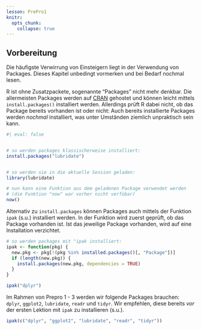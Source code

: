 ```yaml
---
lesson: PrePro1
knitr:
  opts_chunk: 
    collapse: true
---
```


## Vorbereitung {#sec-prepro-vorbereitung}

:::{.callout-important}

Die häufigste Verwirrung von Einsteigern liegt in der Verwendung von Packages. Dieses Kapitel unbedingt vormerken und bei Bedarf nochmal lesen.

:::

R ist ohne Zusatzpackete, sogenannte "Packages" nicht mehr denkbar. Die allermeisten Packages werden auf [CRAN](https://cran.r-project.org/) gehostet und können leicht mittels `install.packages()` installiert werden. Allerdings prüft R dabei nicht, ob das Package bereits vorhanden ist oder nicht: Auch bereits installierte Packages werden *nochmal* installiert, was unter Umständen ziemlich unpraktisch sein kann. 


```r
#| eval: false


# so werden packages klassischerweise installiert:
install.packages("lubridate")


# so werden sie in die aktuelle Session geladen:
library(lubridate)

# nun kann eine Funktion aus dem geladenen Package verwendet werden
# (die Funktion "now" war vorher nicht verfübar)
now()
```

Alternativ zu `install.packages` können Packages auch mittels der Funktion `ipak` (s.u.) installiert werden. In der Funktion wird zuerst geprüft, ob das Package vorhanden ist. Ist das jeweilige Package vorhanden, wird auf eine Installation verzichtet. 



```r
# so werden packages mit "ipak installiert:
ipak <- function(pkg) {
  new.pkg <- pkg[!(pkg %in% installed.packages()[, "Package"])]
  if (length(new.pkg)) {
    install.packages(new.pkg, dependencies = TRUE)
  }
}

ipak("dplyr")


```





Im Rahmen von Prepro 1 - 3 werden wir folgende Packages brauchen: `dplyr`, `ggplot2`, `lubridate`, `readr` und `tidyr`. Wir empfehlen, diese bereits *vor* der ersten Lektion mit `ipak` zu installieren (s.u.).

```r
ipak(c("dplyr", "ggplot2", "lubridate", "readr", "tidyr"))

```



